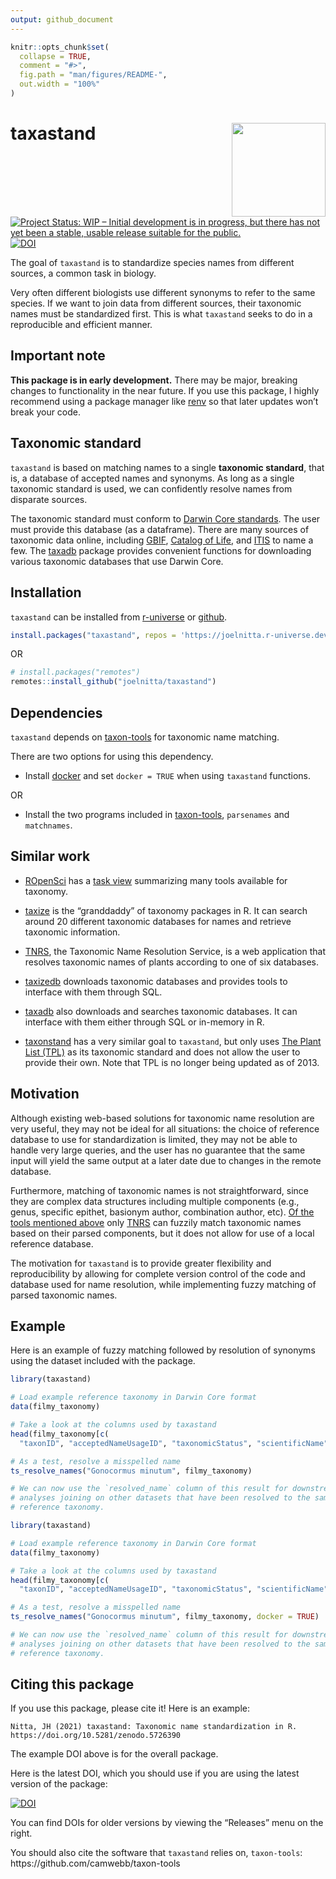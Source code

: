 ```yaml
---
output: github_document
---
```


<!-- README.md is generated from README.Rmd. Please edit that file -->

```r
knitr::opts_chunk$set(
  collapse = TRUE,
  comment = "#>",
  fig.path = "man/figures/README-",
  out.width = "100%"
)
```
# taxastand <img src='man/figures/logo.png' align="right" height="150"/>

<!-- badges: start -->
[![Project Status: WIP – Initial development is in progress, but there has not yet been a stable, usable release suitable for the public.](https://www.repostatus.org/badges/latest/wip.svg)](https://www.repostatus.org/#wip)
[![DOI](https://zenodo.org/badge/192684959.svg)](https://zenodo.org/badge/latestdoi/192684959)
<!-- badges: end -->

The goal of `taxastand` is to standardize species names from different sources, a common task in biology. 

Very often different biologists use different synonyms to refer to the same species. If we want to join data from different sources, their taxonomic names must be standardized first. This is what `taxastand` seeks to do in a reproducible and efficient manner.

## Important note

**This package is in early development.** There may be major, breaking changes to functionality in the near future. If you use this package, I highly recommend using a package manager like [renv](https://rstudio.github.io/renv/articles/renv.html) so that later updates won't break your code.

## Taxonomic standard

`taxastand` is based on matching names to a single **taxonomic standard**, that is, a database of accepted names and synonyms. As long as a single taxonomic standard is used, we can confidently resolve names from disparate sources.

The taxonomic standard must conform to [Darwin Core standards](https://dwc.tdwg.org/). The user must provide this database (as a dataframe). There are many sources of taxonomic data online, including [GBIF](https://www.gbif.org/en/dataset/d7dddbf4-2cf0-4f39-9b2a-bb099caae36c), [Catalog of Life](http://www.catalogueoflife.org/), and [ITIS](https://www.itis.gov/) to name a few. The [taxadb](https://github.com/ropensci/taxadb) package provides convenient functions for downloading various taxonomic databases that use Darwin Core.

## Installation

`taxastand` can be installed from [r-universe](https://joelnitta.r-universe.dev) or [github](https://github.com/joelnitta).

``` r
install.packages("taxastand", repos = 'https://joelnitta.r-universe.dev')
```

OR

``` r
# install.packages("remotes")
remotes::install_github("joelnitta/taxastand")
```

## Dependencies

`taxastand` depends on [taxon-tools](https://github.com/camwebb/taxon-tools) for taxonomic name matching.

There are two options for using this dependency.

- Install [docker](https://www.docker.com/) and set `docker = TRUE` when using `taxastand` functions.

OR

- Install the two programs included in [taxon-tools](https://github.com/camwebb/taxon-tools), `parsenames` and `matchnames`.

## Similar work

- [ROpenSci](https://ropensci.org/) has a [task view](https://github.com/ropensci/taxonomy) summarizing many tools available for taxonomy.

- [taxize](https://github.com/ropensci/taxize) is the "granddaddy" of taxonomy packages in R. It can search around 20 different taxonomic databases for names and retrieve taxonomic information.

- [TNRS](http://tnrs.iplantcollaborative.org/), the Taxonomic Name Resolution Service, is a web application that resolves taxonomic names of plants according to one of six databases.

- [taxizedb](https://github.com/ropensci/taxizedb) downloads taxonomic databases and provides tools to interface with them through SQL.

- [taxadb](https://github.com/ropensci/taxadb) also downloads and searches taxonomic databases. It can interface with them either through SQL or in-memory in R.

- [taxonstand](https://cran.r-project.org/web/packages/Taxonstand/index.html) has a very similar goal to `taxastand`, but only uses [The Plant List (TPL)](http://www.theplantlist.org
) as its taxonomic standard and does not allow the user to provide their own. Note that TPL is no longer being updated as of 2013.

## Motivation

Although existing web-based solutions for taxonomic name resolution are very useful, they may not be ideal for all situations: the choice of reference database to use for standardization is limited, they may not be able to handle very large queries, and the user has no guarantee that the same input will yield the same output at a later date due to changes in the remote database. 

Furthermore, matching of taxonomic names is not straightforward, since they are complex data structures including multiple components (e.g., genus, specific epithet, basionym author, combination author, etc). [Of the tools mentioned above](#similar-work) only [TNRS](http://tnrs.iplantcollaborative.org/) can fuzzily match taxonomic names based on their parsed components, but it does not allow for use of a local reference database.

The motivation for `taxastand` is to provide greater flexibility and reproducibility by allowing for complete version control of the code and database used for name resolution, while implementing fuzzy matching of parsed taxonomic names.

## Example

Here is an example of fuzzy matching followed by resolution of synonyms using the dataset included with the package.

```r
library(taxastand)

# Load example reference taxonomy in Darwin Core format
data(filmy_taxonomy)

# Take a look at the columns used by taxastand
head(filmy_taxonomy[c(
  "taxonID", "acceptedNameUsageID", "taxonomicStatus", "scientificName")])

# As a test, resolve a misspelled name
ts_resolve_names("Gonocormus minutum", filmy_taxonomy)

# We can now use the `resolved_name` column of this result for downstream
# analyses joining on other datasets that have been resolved to the same
# reference taxonomy.
```

```r
library(taxastand)

# Load example reference taxonomy in Darwin Core format
data(filmy_taxonomy)

# Take a look at the columns used by taxastand
head(filmy_taxonomy[c(
  "taxonID", "acceptedNameUsageID", "taxonomicStatus", "scientificName")])

# As a test, resolve a misspelled name
ts_resolve_names("Gonocormus minutum", filmy_taxonomy, docker = TRUE)

# We can now use the `resolved_name` column of this result for downstream
# analyses joining on other datasets that have been resolved to the same
# reference taxonomy.
```

## Citing this package

If you use this package, please cite it! Here is an example:

    Nitta, JH (2021) taxastand: Taxonomic name standardization in R. https://doi.org/10.5281/zenodo.5726390

The example DOI above is for the overall package.

Here is the latest DOI, which you should use if you are using the latest
version of the package:

[![DOI](https://zenodo.org/badge/192684959.svg)](https://zenodo.org/badge/latestdoi/192684959)

You can find DOIs for older versions by viewing the “Releases” menu on
the right.

You should also cite the software that `taxastand` relies on, `taxon-tools`: https://github.com/camwebb/taxon-tools
